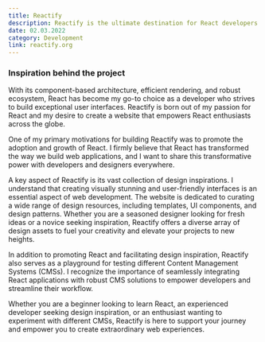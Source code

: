 ```yaml
---
title: Reactify
description: Reactify is the ultimate destination for React developers and designers, providing a comprehensive suite of services. Access a wide range of design resources, leverage the power of tested headless CMSs, and foster seamless collaboration through efficient APIs.
date: 02.03.2022
category: Development
link: reactify.org
---
```


### Inspiration behind the project

With its component-based architecture, efficient rendering, and robust ecosystem, React has become my go-to choice as a developer who strives to build exceptional user interfaces. Reactify is born out of my passion for React and my desire to create a website that empowers React enthusiasts across the globe.

One of my primary motivations for building Reactify was to promote the adoption and growth of React. I firmly believe that React has transformed the way we build web applications, and I want to share this transformative power with developers and designers everywhere.

A key aspect of Reactify is its vast collection of design inspirations. I understand that creating visually stunning and user-friendly interfaces is an essential aspect of web development. The website is dedicated to curating a wide range of design resources, including templates, UI components, and design patterns. Whether you are a seasoned designer looking for fresh ideas or a novice seeking inspiration, Reactify offers a diverse array of design assets to fuel your creativity and elevate your projects to new heights.

In addition to promoting React and facilitating design inspiration, Reactify also serves as a playground for testing different Content Management Systems (CMSs). I recognize the importance of seamlessly integrating React applications with robust CMS solutions to empower developers and streamline their workflow.

Whether you are a beginner looking to learn React, an experienced developer seeking design inspiration, or an enthusiast wanting to experiment with different CMSs, Reactify is here to support your journey and empower you to create extraordinary web experiences.
